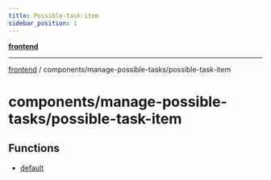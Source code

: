 ```yaml
---
title: Possible-task-item
sidebar_position: 1
---
```


[**frontend**](./possible-task-item/../../..)

***

[frontend](./possible-task-item/../../..) / components/manage-possible-tasks/possible-task-item

# components/manage-possible-tasks/possible-task-item

## Functions

- [default](./possible-task-item/functions/default)
